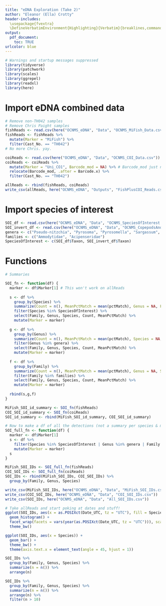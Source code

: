 ```yaml
---
title: "eDNA Exploration (Take 2)"
author: "Eleanor (Ella) Crotty"
header-includes:
  \usepackage{fvextra}
  \DefineVerbatimEnvironment{Highlighting}{Verbatim}{breaklines,commandchars=\\\{\}}
output:
  pdf_document:
    toc: TRUE
urlcolor: blue
---
```


```r
# Warnings and startup messages suppressed
library(tidyverse)
library(patchwork)
library(scales)
library(ggrepel)
library(readxl)
library(here)
```

# Import eDNA combined data

```r
# Remove non-TH042 samples
# Remove Chris Paight samples
fishReads <- read.csv(here("OCNMS_eDNA", "Data", "OCNMS_MiFish_Data.csv"))
fishReads <- fishReads %>% 
  mutate(Marker = "MiFish") %>% 
  filter(Cast_No. == "TH042") 
# No more Chris. yay.

coiReads <- read.csv(here("OCNMS_eDNA", "Data", "OCNMS_COI_Data.csv"))
coiReads <- coiReads %>% 
  mutate(Marker = "Uni_CO1", Barcode_mod = NA) %>% # Barcode_mod just needs to be there to match fish.
  relocate(Barcode_mod, .after = Barcode.x) %>% 
  filter(Cast_No. == "TH042") 
```

```r
allReads <- rbind(fishReads, coiReads)
write_csv(allReads, here("OCNMS_eDNA", "Outputs", "FishPlusCOI_Reads.csv")) # Save all the reads for reference
```

# Import species of interest

```r
SOI_df <- read.csv(here("OCNMS_eDNA", "Data", "OCNMS_SpeciesOfInterest.csv")) 
SOI_invert_df <- read.csv(here("OCNMS_eDNA", "Data", "OCNMS_CopepodsAndKrillofInterest.csv")) 
genera <- c("Pseudo-nitzchia", "Pyrosoma", "Pyrosomella", "Sargassum", "Undaria", "Acrozoanthus", "Isarus", "Zoanthus")
families <- c("Ammodytidae", "Acipenseridae")
SpeciesOfInterest <- c(SOI_df$Taxon, SOI_invert_df$Taxon)
```

# Functions

```r
# Summaries

SOI_fn <- function(df) {
  marker <- df$Marker[1] # This won't work on allReads
  
  s <- df %>% 
    group_by(Species) %>% 
    summarize(Count = n(), MeanPctMatch = mean(pctMatch), Genus = NA, Family = NA) %>% 
    filter(Species %in% SpeciesOfInterest) %>% 
    select(Family, Genus, Species, Count, MeanPctMatch) %>% 
    mutate(Marker = marker)
  
  g <- df %>% 
    group_by(Genus) %>% 
    summarize(Count = n(), MeanPctMatch = mean(pctMatch), Species = NA, Family = NA) %>% 
    filter(Genus %in% genera) %>% 
    select(Family, Genus, Species, Count, MeanPctMatch) %>% 
    mutate(Marker = marker)
  
  f <- df %>% 
    group_by(Family) %>% 
    summarize(Count = n(), MeanPctMatch = mean(pctMatch), Genus = NA, Species = NA) %>% 
    filter(Family %in% families) %>% 
    select(Family, Genus, Species, Count, MeanPctMatch) %>% 
    mutate(Marker = marker)
  
  rbind(s,g,f)
}

MiFish_SOI_id_summary <- SOI_fn(fishReads)
COI_SOI_id_summary <- SOI_fn(coiReads)
SOI_id_summary <- rbind(MiFish_SOI_id_summary, COI_SOI_id_summary)
```

```r
# Now to make a df of all the detections (not a summary per species & marker)
SOI_full_fn <- function(df) {
  marker <- df$Marker[1]
  s <- df %>% 
    filter(Species %in% SpeciesOfInterest | Genus %in% genera | Family %in% families) %>% 
    mutate(Marker = marker)
  s
}

MiFish_SOI_IDs <- SOI_full_fn(fishReads)
COI_SOI_IDs <- SOI_full_fn(coiReads)
SOI_IDs <- rbind(MiFish_SOI_IDs, COI_SOI_IDs) %>% 
  group_by(Family, Genus, Species)
```

```r
write_csv(MiFish_SOI_IDs, here("OCNMS_eDNA", "Data", "MiFish_SOI_IDs.csv"))
write_csv(COI_SOI_IDs, here("OCNMS_eDNA", "Data", "COI_SOI_IDs.csv"))
write_csv(SOI_IDs, here("OCNMS_eDNA", "Data", "All_SOI_IDs.csv"))
```


```r
# Take allReads and start poking at dates and stuff!
ggplot(SOI_IDs, aes(x = as.POSIXct(Date_UTC, tz = "UTC"), fill = Species)) +
  geom_histogram() +
  facet_wrap(facets = vars(year(as.POSIXct(Date_UTC, tz = "UTC"))), scales = "free_x", ncol = 1) +
  theme_bw()
```

```r
ggplot(SOI_IDs, aes(x = Species)) +
  geom_bar() +
  theme_bw() +
  theme(axis.text.x = element_text(angle = 45, hjust = 1))
```

```r
SOI_IDs %>% 
  group_by(Family, Genus, Species) %>% 
  summarize(n = n()) %>% 
  arrange(n)

SOI_IDs %>% 
  group_by(Family, Genus, Species) %>% 
  summarize(n = n()) %>% 
  arrange(n) %>% 
  filter(n > 10)
```



